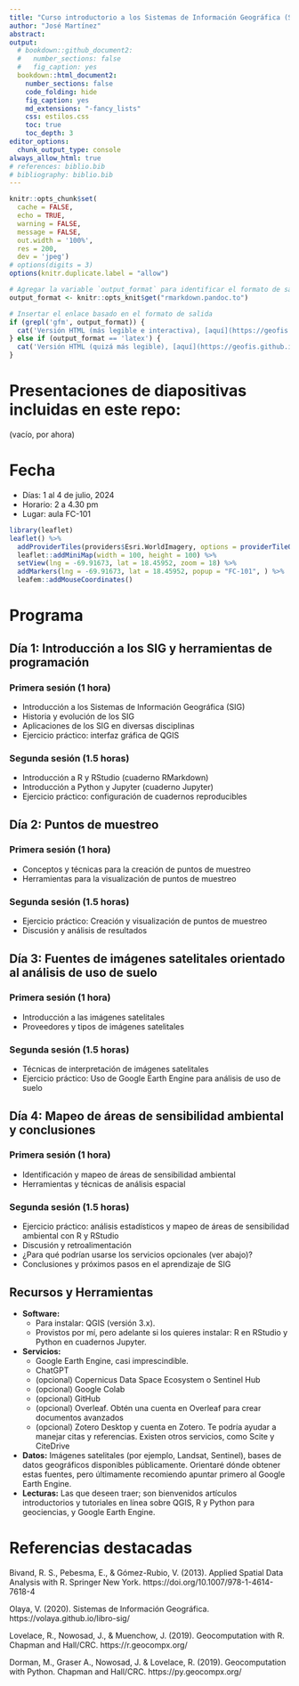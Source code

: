 ```yaml
---
title: "Curso introductorio a los Sistemas de Información Geográfica (SIG)"
author: "José Martínez"
abstract: 
output:
  # bookdown::github_document2:
  #   number_sections: false
  #   fig_caption: yes
  bookdown::html_document2:
    number_sections: false
    code_folding: hide
    fig_caption: yes
    md_extensions: "-fancy_lists"
    css: estilos.css
    toc: true
    toc_depth: 3
editor_options: 
  chunk_output_type: console
always_allow_html: true
# references: biblio.bib
# bibliography: biblio.bib
---
```


```r
knitr::opts_chunk$set(
  cache = FALSE, 
  echo = TRUE,
  warning = FALSE,
  message = FALSE,
  out.width = '100%',
  res = 200,
  dev = 'jpeg')
# options(digits = 3)
options(knitr.duplicate.label = "allow")
```

```r
# Agregar la variable `output_format` para identificar el formato de salida
output_format <- knitr::opts_knit$get("rmarkdown.pandoc.to")
```

```r
# Insertar el enlace basado en el formato de salida
if (grepl('gfm', output_format)) {
  cat('Versión HTML (más legible e interactiva), [aquí](https://geofis.github.io/curso-sig-doctorado-2024-verano/README.html)\n')
} else if (output_format == 'latex') {
  cat('Versión HTML (quizá más legible), [aquí](https://geofis.github.io/curso-sig-doctorado-2024-verano/README.html)\n')
}
```

# Presentaciones de diapositivas incluidas en este repo:

(vacío, por ahora)

# Fecha

- Días: 1 al 4 de julio, 2024
- Horario: 2 a 4.30 pm
- Lugar: aula FC-101

```r
library(leaflet)
leaflet() %>%
  addProviderTiles(providers$Esri.WorldImagery, options = providerTileOptions(maxZoom = 21)) %>%
  leaflet::addMiniMap(width = 100, height = 100) %>%
  setView(lng = -69.91673, lat = 18.45952, zoom = 18) %>%
  addMarkers(lng = -69.91673, lat = 18.45952, popup = "FC-101", ) %>%
  leafem::addMouseCoordinates()
```

# Programa

## Día 1: Introducción a los SIG y herramientas de programación

### Primera sesión (1 hora)
- Introducción a los Sistemas de Información Geográfica (SIG)
- Historia y evolución de los SIG
- Aplicaciones de los SIG en diversas disciplinas
- Ejercicio práctico: interfaz gráfica de QGIS

### Segunda sesión (1.5 horas)
- Introducción a R y RStudio (cuaderno RMarkdown)
- Introducción a Python y Jupyter (cuaderno Jupyter)
- Ejercicio práctico: configuración de cuadernos reproducibles

## Día 2: Puntos de muestreo

### Primera sesión (1 hora)
- Conceptos y técnicas para la creación de puntos de muestreo
- Herramientas para la visualización de puntos de muestreo

### Segunda sesión (1.5 horas)
- Ejercicio práctico: Creación y visualización de puntos de muestreo
- Discusión y análisis de resultados

## Día 3: Fuentes de imágenes satelitales orientado al análisis de uso de suelo

### Primera sesión (1 hora)
- Introducción a las imágenes satelitales
- Proveedores y tipos de imágenes satelitales

### Segunda sesión (1.5 horas)
- Técnicas de interpretación de imágenes satelitales
- Ejercicio práctico: Uso de Google Earth Engine para análisis de uso de suelo

## Día 4: Mapeo de áreas de sensibilidad ambiental y conclusiones

### Primera sesión (1 hora)
- Identificación y mapeo de áreas de sensibilidad ambiental
- Herramientas y técnicas de análisis espacial

### Segunda sesión (1.5 horas)
- Ejercicio práctico: análisis estadísticos y mapeo de áreas de sensibilidad ambiental con R y RStudio
- Discusión y retroalimentación
- ¿Para qué podrían usarse los servicios opcionales (ver abajo)?
- Conclusiones y próximos pasos en el aprendizaje de SIG

## Recursos y Herramientas
- **Software:**
    - Para instalar: QGIS (versión 3.x).
    - Provistos por mí, pero adelante si los quieres instalar: R en RStudio y Python en cuadernos Jupyter.
- **Servicios:**
    - Google Earth Engine, casi imprescindible.
    - ChatGPT
    - (opcional) Copernicus Data Space Ecosystem o Sentinel Hub
    - (opcional) Google Colab
    - (opcional) GitHub
    - (opcional) Overleaf. Obtén una cuenta en Overleaf para crear documentos avanzados
    - (opcional) Zotero Desktop y cuenta en Zotero. Te podría ayudar a manejar citas y referencias. Existen otros servicios, como Scite y CiteDrive

- **Datos:** Imágenes satelitales (por ejemplo, Landsat, Sentinel), bases de datos geográficos disponibles públicamente. Orientaré dónde obtener estas fuentes, pero últimamente recomiendo apuntar primero al Google Earth Engine.
- **Lecturas:** Las que deseen traer; son bienvenidos artículos introductorios y tutoriales en línea sobre QGIS, R y Python para geociencias, y Google Earth Engine.

# Referencias destacadas

Bivand, R. S., Pebesma, E., & Gómez-Rubio, V. (2013). Applied Spatial Data Analysis with R. Springer New York. https://doi.org/10.1007/978-1-4614-7618-4

Olaya, V. (2020). Sistemas de Información Geográfica. https://volaya.github.io/libro-sig/

Lovelace, R., Nowosad, J., & Muenchow, J. (2019). Geocomputation with R. Chapman and Hall/CRC. https://r.geocompx.org/

Dorman, M., Graser A., Nowosad, J. & Lovelace, R. (2019). Geocomputation with Python. Chapman and Hall/CRC. https://py.geocompx.org/
